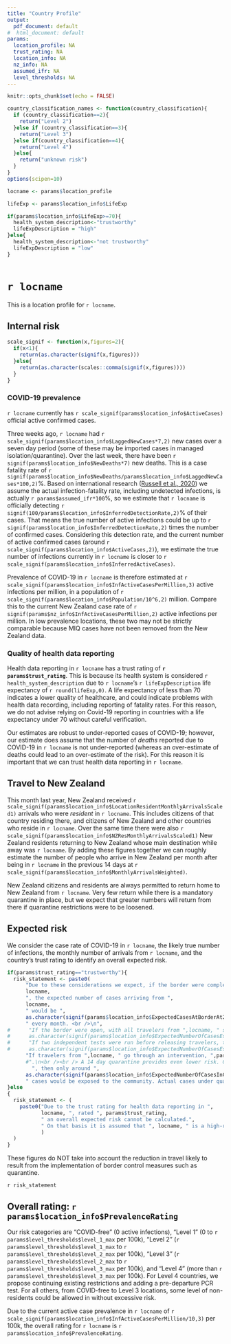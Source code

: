 ```yaml
---
title: "Country Profile"
output:
  pdf_document: default
#  html_document: default
params:
  location_profile: NA
  trust_rating: NA
  location_info: NA
  nz_info: NA
  assumed_ifr: NA
  level_thresholds: NA
---
```



```r
knitr::opts_chunk$set(echo = FALSE)

country_classification_names <- function(country_classification){
  if (country_classification==2){
    return("Level 2")
  }else if (country_classification==3){
    return("Level 3")
  }else if(country_classification==4){
    return("Level 4")
  }else{
    return("unknown risk")
  }
}
options(scipen=10)
```

```r


locname <- params$location_profile

lifeExp <- params$location_info$LifeExp

if(params$location_info$LifeExp>=70){
  health_system_description<-"trustworthy"
  lifeExpDescription = "high"
}else{
  health_system_description<-"not trustworthy"
  lifeExpDescription = "low"
}



```

# `r locname`

This is a location profile for `r locname`.

## Internal risk

```r
scale_signif <- function(x,figures=2){
  if(x<1){
    return(as.character(signif(x,figures)))
  }else{
    return(as.character(scales::comma(signif(x,figures))))
  }
}
```


### COVID-19 prevalence



`r locname` currently has `r scale_signif(params$location_info$ActiveCases)` official active confirmed cases. 

Three weeks ago, `r locname` had `r scale_signif(params$location_info$LaggedNewCases*7,2)` new cases over a seven day period (some of these may be imported cases in managed isolation/quarantine). Over the last week, there have been `r signif(params$location_info$NewDeaths*7)` new deaths. This is a case fatality rate of `r signif(params$location_info$NewDeaths/params$location_info$LaggedNewCases*100,2)`%. Based on international research ([Russell et al., 2020](https://www.eurosurveillance.org/docserver/fulltext/eurosurveillance/25/12/eurosurv-25-12-3.pdf)) we assume the actual infection-fatality rate, including undetected infections, is actually `r params$assumed_ifr*100`%, so we estimate that `r locname` is officially detecting `r signif(100/params$location_info$InferredDetectionRate,2)`% of their cases. That means the true number of active infections could be up to `r signif(params$location_info$InferredDetectionRate,2)` times the number of confirmed cases. Considering this detection rate, and the current number of active confirmed cases (around `r scale_signif(params$location_info$ActiveCases,2)`), we estimate the true number of infections currently in `r locname` is closer to `r scale_signif(params$location_info$InferredActiveCases)`.

Prevalence of COVID-19 in `r locname` is therefore estimated at `r scale_signif(params$location_info$InfActiveCasesPerMillion,3)` active infections per million, in a population of `r scale_signif(params$location_info$Population/10^6,2)` million. Compare this to the current New Zealand case rate of `r signif(params$nz_info$InfActiveCasesPerMillion,2) ` active infections per million. In low prevalence locations, these two may not be strictly comparable because MIQ cases have not been removed from the New Zealand data.
<!--This is the "inferred" infection rate. It accounts for the likely number of undetected cases by starting with the detected case rate, and adjusting upward depending on the number of fatalities in the relevant country.-->

### Quality of health data reporting

Health data reporting in `r locname` has a trust rating of **`r params$trust_rating`**. This is because its health system is considered `r health_system_description ` due to `r locname`'s `r lifeExpDescription` life expectancy of `r round(lifeExp,0)`. A life expectancy of less than 70 indicates a lower quality of healthcare, and could indicate problems with health data recording, including reporting of fatality rates. For this reason, we do not advise relying on Covid-19 reporting in countries with a life expectancy under 70 without careful verification.

Our estimates are robust to under-reported cases of COVID-19; however, our estimate does assume that the number of _deaths_ reported due to COVID-19 in `r locname` is not under-reported (whereas an over-estimate of deaths could lead to an over-estimate of the risk). For this reason it is important that we can trust health data reporting in `r locname`.

## Travel to New Zealand

This month last year, New Zealand received `r scale_signif(params$location_info$LocationResidentMonthlyArrivalsScaled1) ` arrivals who were _resident_ in `r locname`. This includes citizens of that country residing there, and citizens of New Zealand and other countries who reside in `r locname`. Over the same time there were also `r scale_signif(params$location_info$NZResMonthlyArrivalsScaled1) ` New Zealand residents returning to New Zealand whose main destination while away was `r locname`. By adding these figures together we can roughly estimate the number of people who arrive in New Zealand per month after being in `r locname` in the previous 14 days at `r scale_signif(params$location_info$MonthlyArrivalsWeighted) `.

New Zealand citizens and residents are always permitted to return home to New Zealand from `r locname`. Very few return while there is a mandatory quarantine in place, but we expect that greater numbers will return from there if quarantine restrictions were to be loosened.

## Expected risk


We consider the case rate of COVID-19 in `r locname`, 
the likely true number of infections, the monthly number of arrivals from 
`r locname`, and the country's trust rating to identify an overall expected risk.

```r

if(params$trust_rating=="trustworthy"){
  risk_statement <- paste0(
      "Due to these considerations we expect, if the border were completely open to ",
      locname,
      ", the expected number of cases arriving from ",
      locname,
      " would be ",
      as.character(signif(params$location_info$ExpectedCasesAtBorderAt2019Levels,2)),
      " every month. <br />\n",
#      "If the border were open, with all travelers from ",locname, " screened before entry, the expected case numbers exposed to the community would be reduced to ",
#      as.character(signif(params$location_info$ExpectedNumberOfCasesEscapingOneScreen,2)),". ",
#      "If two independent tests were run before releasing travelers, this could be reduced to ",
#      as.character(signif(params$location_info$ExpectedNumberOfCasesEscapingTwoScreens,2)),
      "If travelers from ",locname, " go through an intervention, ",params$location_info$InterventionLabel,
      #".\n<br /><br /> A 14 day quarantine provides even lower risk. Considering New Zealand's quarantine system as it has existed over the last few months, a quarantine system could ensure that only around ",
        ", then only around ",
      as.character(signif(params$location_info$ExpectedNumberOfCasesInCommunity,2)),
      " cases would be exposed to the community. Actual cases under quarantine would be lower still due to the suppression of travel in response to a quarantine system.")
}else
{
  risk_statement <- (
    paste0("Due to the trust rating for health data reporting in ",
           locname, ", rated ", params$trust_rating,
           " an overall expected risk cannot be calculated.",
           " On that basis it is assumed that ", locname, " is a high-risk location."
           )
  )
}

```

These figures do NOT take into account the reduction in travel likely to result from the implementation of border control measures such as quarantine.

`r risk_statement`


## Overall rating: `r params$location_info$PrevalenceRating`


<!--

level_1_max <- input$intsim_level1_max_prevalence
    level_2_max <- input$intsim_level2_max_prevalence
    level_3_max <- input$intsim_level3_max_prevalence
-->
Our risk categories are "COVID-free" (0 active infections), "Level 1" (0 to `r params$level_thresholds$level_1_max` per 100k), "Level 2" (`r params$level_thresholds$level_1_max` to `r params$level_thresholds$level_2_max` per 100k), "Level 3" (`r params$level_thresholds$level_2_max` to `r params$level_thresholds$level_3_max` per 100k), and "Level 4" (more than `r params$level_thresholds$level_3_max` per 100k). For Level 4 countries, we propose continuing existing restrictions and adding a pre-departure PCR test. For all others, from COVID-free to Level 3 locations, some level of non-residents could be allowed in without excessive risk.

Due to the current active case prevalence in `r locname` of `r scale_signif(params$location_info$InfActiveCasesPerMillion/10,3)` per 100k, the overall rating for `r locname` is `r params$location_info$PrevalenceRating`.



